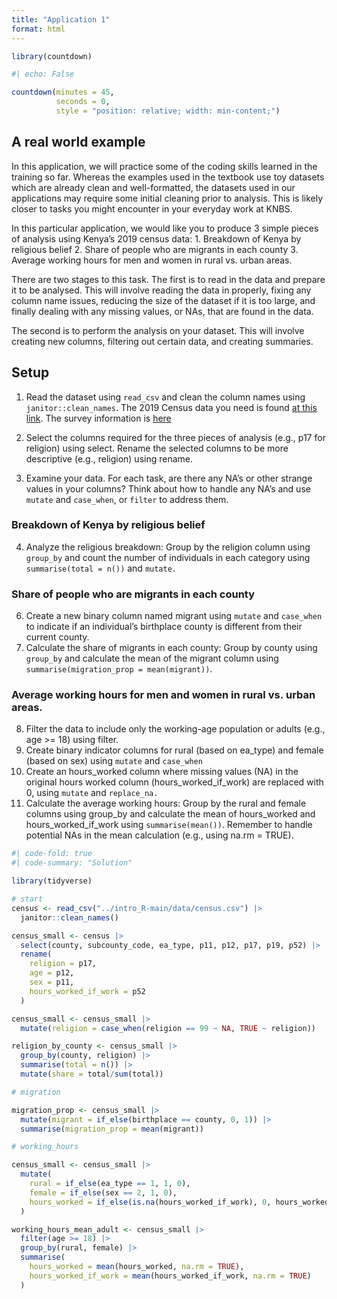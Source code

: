 ```yaml
---
title: "Application 1"
format: html
---
```


```r
library(countdown)
```

```r
#| echo: False

countdown(minutes = 45,
          seconds = 0,
          style = "position: relative; width: min-content;")
```

## A real world example

In this application, we will practice some of the coding skills learned in the training so far. Whereas the examples used in the textbook use toy datasets which are already clean and well-formatted, the datasets used in our applications may require some initial cleaning prior to analysis. This is likely closer to tasks you might encounter in your everyday work at KNBS.

In this particular application, we would like you to produce 3 simple pieces of analysis using Kenya's 2019 census data: 
1. Breakdown of Kenya by religious belief
2. Share of people who are migrants in each county
3. Average working hours for men and women in rural vs. urban areas.

There are two stages to this task. The first is to read in the data and prepare it to be analysed. This will involve reading the data in properly, fixing any column name issues, reducing the size of the dataset if it is too large, and finally dealing with any missing values, or NAs, that are found in the data.

The second is to perform the analysis on your dataset. This will involve creating new columns, filtering out certain data, and creating summaries.

## Setup

1. Read the dataset using `read_csv` and clean the column names using `janitor::clean_names`. The 2019 Census data you need is found [at this link](). The survey information is [here](https://statistics.knbs.or.ke/nada/index.php/catalog/116/download/534)

2. Select the columns required for the three pieces of analysis (e.g., p17 for religion) using select. Rename the selected columns to be more descriptive (e.g., religion) using rename. 

3. Examine your data. For each task, are there any NA's or other strange values in your columns? Think about how to handle any NA's and use `mutate` and `case_when`, or `filter` to address them.

### Breakdown of Kenya by religious belief

4. Analyze the religious breakdown: Group by the religion column using `group_by` and count the number of individuals in each category using `summarise(total = n())` and `mutate.` 

### Share of people who are migrants in each county

6. Create a new binary column named migrant using `mutate` and `case_when` to indicate if an individual's birthplace county is different from their current county. 
6. Calculate the share of migrants in each county: Group by county using `group_by` and calculate the mean of the migrant column using `summarise(migration_prop = mean(migrant))`. 

### Average working hours for men and women in rural vs. urban areas.

8. Filter the data to include only the working-age population or adults (e.g., age >= 18) using filter. 
9. Create binary indicator columns for rural (based on ea_type) and female (based on sex) using `mutate` and `case_when` 
10. Create an hours_worked column where missing values (NA) in the original hours worked column (hours_worked_if_work) are replaced with 0, using `mutate` and `replace_na.`
11. Calculate the average working hours: Group by the rural and female columns using group_by and calculate the mean of hours_worked and hours_worked_if_work using `summarise(mean())`. Remember to handle potential NAs in the mean calculation (e.g., using na.rm = TRUE). 



```r
#| code-fold: true
#| code-summary: "Solution"

library(tidyverse)

# start
census <- read_csv("../intro_R-main/data/census.csv") |>
  janitor::clean_names()

census_small <- census |>
  select(county, subcounty_code, ea_type, p11, p12, p17, p19, p52) |>
  rename(
    religion = p17,
    age = p12,
    sex = p11,
    hours_worked_if_work = p52
  )

census_small <- census_small |>
  mutate(religion = case_when(religion == 99 ~ NA, TRUE ~ religion))

religion_by_county <- census_small |>
  group_by(county, religion) |>
  summarise(total = n()) |> 
  mutate(share = total/sum(total))

# migration

migration_prop <- census_small |>
  mutate(migrant = if_else(birthplace == county, 0, 1)) |>
  summarise(migration_prop = mean(migrant))

# working_hours

census_small <- census_small |>
  mutate(
    rural = if_else(ea_type == 1, 1, 0),
    female = if_else(sex == 2, 1, 0),
    hours_worked = if_else(is.na(hours_worked_if_work), 0, hours_worked_if_work)
  )

working_hours_mean_adult <- census_small |>
  filter(age >= 18) |> 
  group_by(rural, female) |>
  summarise(
    hours_worked = mean(hours_worked, na.rm = TRUE),
    hours_worked_if_work = mean(hours_worked_if_work, na.rm = TRUE)
  )

```

